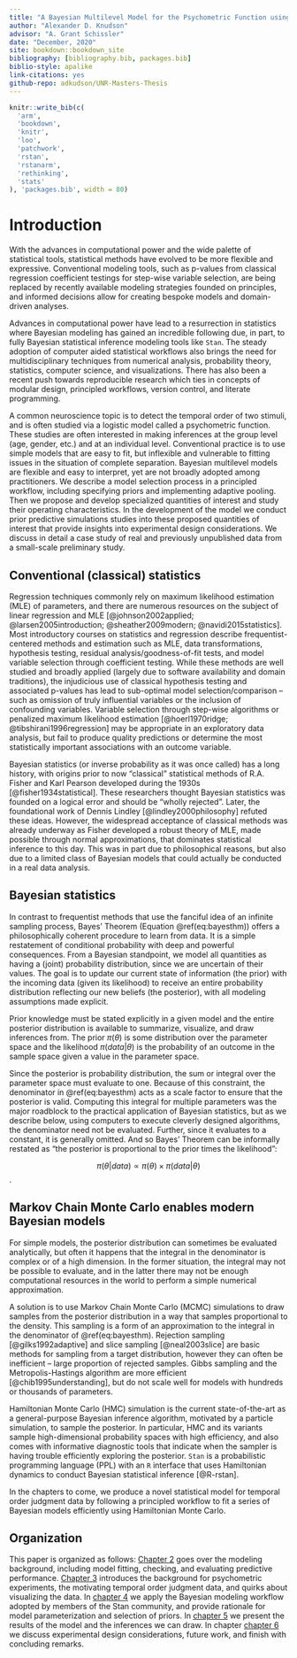 ```yaml
---
title: "A Bayesian Multilevel Model for the Psychometric Function using R and Stan"
author: "Alexander D. Knudson"
advisor: "A. Grant Schissler"
date: "December, 2020"
site: bookdown::bookdown_site
bibliography: [bibliography.bib, packages.bib]
biblio-style: apalike
link-citations: yes
github-repo: adkudson/UNR-Masters-Thesis
---
```


```r
knitr::write_bib(c(
  'arm',
  'bookdown', 
  'knitr', 
  'loo',
  'patchwork',
  'rstan', 
  'rstanarm',
  'rethinking', 
  'stats' 
), 'packages.bib', width = 80)
```


# Introduction {#intro}


With the advances in computational power and the wide palette of statistical tools, statistical methods have evolved to be more flexible and expressive. Conventional modeling tools, such as p-values from classical regression coefficient testings for step-wise variable selection, are being replaced by recently available modeling strategies founded on principles, and informed decisions allow for creating bespoke models and domain-driven analyses.


Advances in computational power have lead to a resurrection in statistics where Bayesian modeling has gained an incredible following due, in part, to fully Bayesian statistical inference modeling tools like `Stan`. The steady adoption of computer aided statistical workflows also brings the need for multidisciplinary techniques from numerical analysis, probability theory, statistics, computer science, and visualizations. There has also been a recent push towards reproducible research which ties in concepts of modular design, principled workflows, version control, and literate programming.


A common neuroscience topic is to detect the temporal order of two stimuli, and is often studied via a logistic model called a psychometric function. These studies are often interested in making inferences at the group level (age, gender, etc.) and at an individual level. Conventional practice is to use simple models that are easy to fit, but inflexible and vulnerable to fitting issues in the situation of complete separation. Bayesian multilevel models are flexible and easy to interpret, yet are not broadly adopted among practitioners. We describe a model selection process in a principled workflow, including specifying priors and implementing adaptive pooling. Then we propose and develop specialized quantities of interest and study their operating characteristics. In the development of the model we conduct prior predictive simulations studies into these proposed quantities of interest that provide insights into experimental design considerations. We discuss in detail a case study of real and previously unpublished data from a small-scale preliminary study.


## Conventional (classical) statistics


Regression techniques commonly rely on maximum likelihood estimation (MLE) of parameters, and there are numerous resources on the subject of linear regression and MLE [@johnson2002applied; @larsen2005introduction; @sheather2009modern; @navidi2015statistics]. Most introductory courses on statistics and regression describe frequentist-centered methods and estimation such as MLE, data transformations, hypothesis testing, residual analysis/goodness-of-fit tests, and model variable selection through coefficient testing. While these methods are well studied and broadly applied (largely due to software availability and domain traditions), the injudicious use of classical hypothesis testing and associated p-values has lead to sub-optimal model selection/comparison -- such as omission of truly influential variables or the inclusion of confounding variables. Variable selection through step-wise algorithms or penalized maximum likelihood estimation [@hoerl1970ridge; @tibshirani1996regression] may be appropriate in an exploratory data analysis, but fail to produce quality predictions or determine the most statistically important associations with an outcome variable.


Bayesian statistics (or inverse probability as it was once called) has a long history, with origins prior to now "classical" statistical methods of R.A. Fisher and Karl Pearson developed during the 1930s [@fisher1934statistical]. These researchers thought Bayesian statistics was founded on a logical error and should be "wholly rejected". Later, the foundational work of Dennis Lindley [@lindley2000philosophy] refuted these ideas. However, the widespread acceptance of classical methods was already underway as Fisher developed a robust theory of MLE, made possible through normal approximations, that dominates statistical inference to this day. This was in part due to philosophical reasons, but also due to a limited class of Bayesian models that could actually be conducted in a real data analysis.


## Bayesian statistics


In contrast to frequentist methods that use the fanciful idea of an infinite sampling process, Bayes' Theorem (Equation \@ref(eq:bayesthm)) offers a philosophically coherent procedure to learn from data. It is a simple restatement of conditional probability with deep and powerful consequences. From a Bayesian standpoint, we model all quantities as having a (joint) probability distribution, since we are uncertain of their values. The goal is to update our current state of information (the prior) with the incoming data (given its likelihood) to receive an entire probability distribution reflecting our new beliefs (the posterior), with all modeling assumptions made explicit.


\begin{equation}
  \pi(\theta | data) = \frac{\pi(data | \theta) \pi(\theta)}{\int_\Omega \pi(data | \theta) \pi(\theta) d\theta}
  (\#eq:bayesthm)
\end{equation}


Prior knowledge must be stated explicitly in a given model and the entire posterior distribution is available to summarize, visualize, and draw inferences from.  The prior $\pi(\theta)$ is some distribution over the parameter space and the likelihood $\pi(data | \theta)$ is the probability of an outcome in the sample space given a value in the parameter space.


Since the posterior is probability distribution, the sum or integral over the parameter space must evaluate to one. Because of this constraint, the denominator in \@ref(eq:bayesthm) acts as a scale factor to ensure that the posterior is valid. Computing this integral for multiple parameters was the major roadblock to the practical application of Bayesian statistics, but as we describe below, using computers to execute cleverly designed algorithms, the denominator need not be evaluated. Further, since it evaluates to a constant, it is generally omitted. And so Bayes' Theorem can be informally restated as "the posterior is proportional to the prior times the likelihood":


$$\pi(\theta \vert data) \propto \pi(\theta) \times \pi(data \vert \theta)$$.


## Markov Chain Monte Carlo enables modern Bayesian models


For simple models, the posterior distribution can sometimes be evaluated analytically, but often it happens that the integral in the denominator is complex or of a high dimension. In the former situation, the integral may not be possible to evaluate, and in the latter there may not be enough computational resources in the world to perform a simple numerical approximation.


A solution is to use Markov Chain Monte Carlo (MCMC) simulations to draw samples from the posterior distribution in a way that samples proportional to the density. This sampling is a form of an approximation to the integral in the denominator of \@ref(eq:bayesthm). Rejection sampling [@gilks1992adaptive] and slice sampling [@neal2003slice] are basic methods for sampling from a target distribution, however they can often be inefficient -- large proportion of rejected samples. Gibbs sampling and the Metropolis-Hastings algorithm are more efficient [@chib1995understanding], but do not scale well for models with hundreds or thousands of parameters.


Hamiltonian Monte Carlo (HMC) simulation is the current state-of-the-art as a general-purpose Bayesian inference algorithm, motivated by a particle simulation, to sample the posterior. In particular, HMC and its variants sample high-dimensional probability spaces with high efficiency, and also comes with informative diagnostic tools that indicate when the sampler is having trouble efficiently exploring the posterior. `Stan` is a probabilistic programming language (PPL) with an `R` interface that uses Hamiltonian dynamics to conduct Bayesian statistical inference [@R-rstan].


In the chapters to come, we produce a novel statistical model for temporal order judgment data by following a principled workflow to fit a series of Bayesian models efficiently using Hamiltonian Monte Carlo.


## Organization

This paper is organized as follows: [Chapter 2](#methods) goes over the modeling background, including model fitting, checking, and evaluating predictive performance. [Chapter 3](#data) introduces the background for psychometric experiments, the motivating temporal order judgment data, and quirks about visualizing the data. In [chapter 4](#application) we apply the Bayesian modeling workflow adopted by members of the Stan community, and provide rationale for model parameterization and selection of priors. In [chapter 5](#results) we present the results of the model and the inferences we can draw. In chapter [chapter 6](#conclusion) we discuss experimental design considerations, future work, and finish with concluding remarks.
